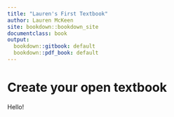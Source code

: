 ```yaml
---
title: "Lauren's First Textbook"
author: Lauren McKeen
site: bookdown::bookdown_site
documentclass: book
output:
  bookdown::gitbook: default
  bookdown::pdf_book: default
---
```


# Create your open textbook

Hello!
